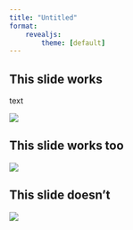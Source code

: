```yaml
---
title: "Untitled"
format: 
    revealjs:
        theme: [default]
---
```


## This slide works

text

![](image.png)

## This slide works too

::: {.fragment}

![](image.png)

:::

## This slide doesn't

![](image.png)
